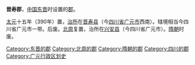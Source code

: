 '''晋寿郡'''，[[中国|中国]][[东晋|东晋]]时设置的[[郡|郡]]。

[[太元_(东晋)|太元]]十五年（390年）置，[[治所|治所]]在[[晋寿县_(西晋)|晋寿县]]（今[[四川省|四川省]][[广元市|广元市]]西南）。辖境相当今四川省广元市一带。后废。[[北周|北周]]复置，治所在[[兴安县_(东晋)|兴安县]]（今四川省广元市）。[[隋朝|隋朝]]时废。 

{{晉朝行政區劃|nocat}}
{{南朝行政區劃|nocat}}
{{四川行政区划小作品}}
{{DEFAULTSORT:J}}
[[Category:东晋的郡|Category:东晋的郡]]
[[Category:北周的郡|Category:北周的郡]]
[[Category:隋朝的郡|Category:隋朝的郡]]
[[Category:四川的郡|Category:四川的郡]]
[[Category:广元行政区划史|Category:广元行政区划史]]